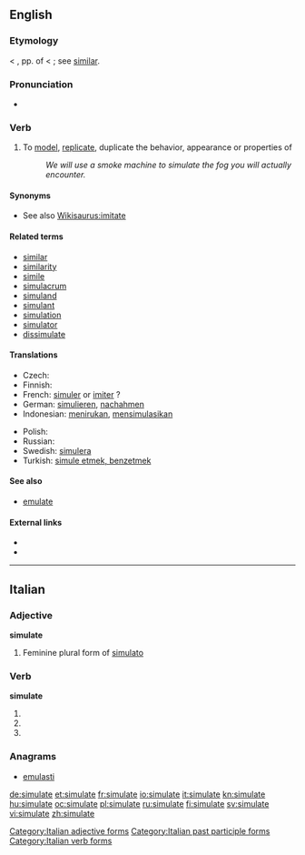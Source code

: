 ==English==

===Etymology===
< {{etyl|la}} {{term|simulatus}}, pp. of {{term|simulare||to make like, imitate, copy, represent, feign}} < {{term|similis||like}}; see [[similar]].

===Pronunciation===
* {{IPA|/sɪmjʉːleɪt/}}

===Verb===
{{en-verb|simulat|ing}}

# To [[model]], [[replicate]], duplicate the behavior, appearance or properties of
#: ''We will use a smoke machine to simulate the fog you will actually encounter.''

====Synonyms====
* See also [[Wikisaurus:imitate]]

====Related terms====
* [[similar]]
* [[similarity]]
* [[simile]]
* [[simulacrum]]
* [[simuland]]
* [[simulant]]
* [[simulation]]
* [[simulator]]
* [[dissimulate]]

====Translations====
{{trans-top|to model, replicate, duplicate the behavior}}
* Czech: {{t-|cs|simulovat}}
* Finnish: {{t-|fi|simuloida}}
* French: [[simuler]] or [[imiter]] ?
* German: [[simulieren]], [[nachahmen]]
* Indonesian: [[tiru|menirukan]], [[simulasi|mensimulasikan]]
{{trans-mid}}
* Polish: {{t-|pl|symulować}}
* Russian: {{t|ru|симулировать|sc=Cyrl}}
* Swedish: [[simulera]]
* Turkish: [[simule etmek, benzetmek]]
{{trans-bottom}}

====See also====
* [[emulate]]

====External links====
* {{R:Webster 1913}}
* {{R:Century 1911}}

----

==Italian==

===Adjective===
'''simulate''' {{f}}

# Feminine plural form of [[simulato]]

===Verb===
'''simulate'''

# {{form of|[[second-person|Second-person]] [[plural]] [[present tense]]|[[simulare#Italian|simulare]]|lang=Italian}}
# {{form of|Second-person plural [[imperative]]|simulare#Italian|simulare|lang=Italian}}
# {{form of|[[feminine|Feminine]] plural|[[simulato]]}}

===Anagrams===
* [[emulasti#Italian|emulasti]]

[[Category:Italian adjective forms]]
[[Category:Italian past participle forms]]
[[Category:Italian verb forms]]

[[de:simulate]]
[[et:simulate]]
[[fr:simulate]]
[[io:simulate]]
[[it:simulate]]
[[kn:simulate]]
[[hu:simulate]]
[[oc:simulate]]
[[pl:simulate]]
[[ru:simulate]]
[[fi:simulate]]
[[sv:simulate]]
[[vi:simulate]]
[[zh:simulate]]
